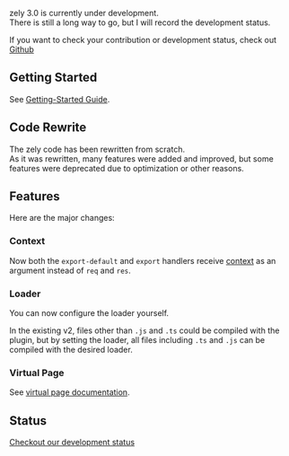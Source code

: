 zely 3.0 is currently under development.  
There is still a long way to go, but I will record the development status.

If you want to check your contribution or development status, check out [Github](https://github.com/zely-js/zely)

## Getting Started

See [Getting-Started Guide](/docs/getting-started).

## Code Rewrite

The zely code has been rewritten from scratch.  
As it was rewritten, many features were added and improved,
but some features were deprecated due to optimization or other reasons.

## Features

Here are the major changes:

### Context

Now both the `export-default` and `export` handlers receive [context](/docs/context) as an argument instead of `req` and `res`.

### Loader

You can now configure the loader yourself.

In the existing v2, files other than `.js` and `.ts` could be compiled with the plugin,
but by setting the loader, all files including `.ts` and `.js` can be compiled with the desired loader.

### Virtual Page

See [virtual page documentation](/apis/virtual-page).

## Status

[Checkout our development status](https://github.com/orgs/zely-js/projects/3)
